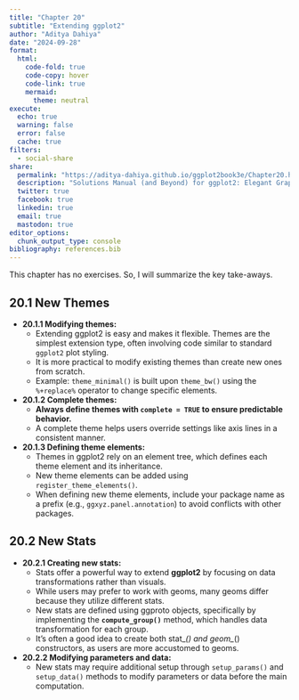 ```yaml
---
title: "Chapter 20"
subtitle: "Extending ggplot2"
author: "Aditya Dahiya"
date: "2024-09-28"
format: 
  html: 
    code-fold: true
    code-copy: hover
    code-link: true
    mermaid:
      theme: neutral
execute: 
  echo: true
  warning: false
  error: false
  cache: true
filters:
  - social-share
share:
  permalink: "https://aditya-dahiya.github.io/ggplot2book3e/Chapter20.html"
  description: "Solutions Manual (and Beyond) for ggplot2: Elegant Graphics for Data Analysis (3e)"
  twitter: true
  facebook: true
  linkedin: true
  email: true
  mastodon: true
editor_options: 
  chunk_output_type: console
bibliography: references.bib
---
```


::: {.callout-tip appearance="minimal"}
This chapter has no exercises. So, I will summarize the key take-aways.
:::

## 20.1 New Themes

-   **20.1.1 Modifying themes:**
    -   Extending ggplot2 is easy and makes it flexible. Themes are the simplest extension type, often involving code similar to standard `ggplot2` plot styling.
    -   It is more practical to modify existing themes than create new ones from scratch.
    -   Example: `theme_minimal()` is built upon `theme_bw()` using the `%+replace%` operator to change specific elements.
-   **20.1.2 Complete themes:**
    -   **Always define themes with `complete = TRUE` to ensure predictable behavior.**
    -   A complete theme helps users override settings like axis lines in a consistent manner.
-   **20.1.3 Defining theme elements:**
    -   Themes in ggplot2 rely on an element tree, which defines each theme element and its inheritance.
    -   New theme elements can be added using `register_theme_elements()`.
    -   When defining new theme elements, include your package name as a prefix (e.g., `ggxyz.panel.annotation`) to avoid conflicts with other packages.

## 20.2 New Stats

-   **20.2.1 Creating new stats:**
    -   Stats offer a powerful way to extend **ggplot2** by focusing on data transformations rather than visuals.
    -   While users may prefer to work with geoms, many geoms differ because they utilize different stats.
    -   New stats are defined using ggproto objects, specifically by implementing the **`compute_group()`** method, which handles data transformation for each group.
    -   It's often a good idea to create both stat\_*() and geom\_*() constructors, as users are more accustomed to geoms.
-   **20.2.2 Modifying parameters and data:**
    -   New stats may require additional setup through `setup_params()` and `setup_data()` methods to modify parameters or data before the main computation.
